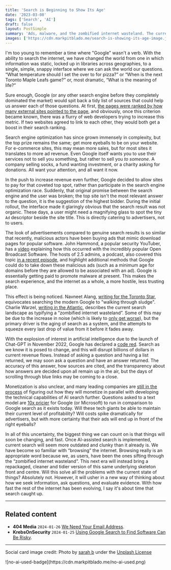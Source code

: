 ```yaml
---
title: 'Search is Beginning to Show Its Age'
date: '2023-03-08'
tags: ['Search', 'AI']
draft: false
layout: PostSimple
summary: 'Ads, malware, and the zombified internet wasteland. The current state of search is not ideal, so what could be next?'
images: ['https://cdn.markpitblado.me/search-is-showing-its-age-image.jpg']
---
```


I'm too young to remember a time where "Google" wasn't a verb. With the ability to search the internet, we have changed the world from one in which information was static, locked up in libraries across geographies, to a single, simple, snappy interface where we can ask the world our questions. “What temperature should I set the over to for pizza?” or “When is the next Toronto Maple Leafs game?” or, most dramatic, “What is the meaning of life?”

Sure enough, Google (or any other search engine before they completely dominated the market) would spit back a tidy list of sources that could help us answer each of those questions. At first, [the pages were ranked by how many external sites pointed to the page](https://www.searchenginejournal.com/seo/seo-history/), and obviously, once this criterion became known, there was a flurry of web developers trying to increase this metric. If two websites agreed to link to each other, they would both get a boost in their search ranking.

Search engine optimization has since grown immensely in complexity, but the top prize remains the same; get more eyeballs to be on your website. For e-commerce sites, this may mean more sales, but for most sites it translates to more ad revenue. Even Google itself wants you to use their services not to sell you something, but rather to sell you _to someone_. A company selling socks, a fund wanting investment, or a charity asking for donations. All want your attention, and all want it now.

In the push to increase revenue even further, Google decided to allow sites to pay for that coveted top spot, rather than participate in the search engine optimization race. Suddenly, that original promise between the search engine and the user was broken; the top site isn't the most relevant answer to the question, it is the suggestion of the highest bidder. During the initial rollout, the interface made it glaringly obvious that the search result was not organic. These days, a user might need a magnifying glass to spot the tiny `Ad` descriptor beside the site title. This is directly catering to advertisers, not to users.

The look of advertisements compared to genuine search results is so similar that recently, malicious actors have been buying ads that mimic download pages for popular software. John Hammond, a popular security YouTuber, has a [video](https://www.youtube.com/watch?v=jXrSSq1D0e8) explaining how this occurred with the incredibly popular Open Broadcast Software. The hosts of 2.5 admins, a podcast, also covered this topic [in a recent episode](https://2.5admins.com/2-5-admins-131/), and highlight additional methods that Google could do to take down these malicious ads (such as a minimum age for domains before they are allowed to be associated with an ad). Google is essentially getting paid to promote malware at present. This makes the search experience, and the internet as a whole, a more hostile, less trusting place.

This effect is being noticed. Navneet Alang, [writing for the Toronto Star](https://www.thestar.com/business/opinion/2022/02/19/google-search-has-gotten-worse-heres-the-trick-people-have-found-to-get-around-it.html), equivocates searching the modern Google to "walking through sludge".  Charlie Warzel, [writing in the Atlantic](https://www.theatlantic.com/ideas/archive/2022/06/google-search-algorithm-internet/661325/), describes the current search landscape as typifying a “zombified internet wasteland”. Some of this may be due to the increase in noise (which is likely to [only get worse](https://www.markpitblado.me/articles/the-internet-is-about-to-get-noisier)), but the primary driver is the aging of search as a system, and the attempts to squeeze every last drop of value from it before it fades away.

With the explosion of interest in artificial intelligence due to the launch of Chat-GPT in November 2022, Google has declared a [code red](https://www.businessinsider.com/google-management-issues-code-red-over-chatgpt-report-2022-12?op=1). Search as we know it is posed to change, and this will disrupt billions of dollars in current revenue flows. Instead of asking a question and having a list returned, we may soon ask a question and have an answer returned. The accuracy of this answer, how sources are cited, and the transparency about how answers are decided upon all remain up in the air, but the days of scrolling through blue links may be coming to a close.

Monetization is also unclear, and many leading companies are [still in the process](https://www.nytimes.com/2023/03/08/technology/chatbots-disrupt-internet-industry.html) of figuring out how they will monetize in parallel with developing the technical capabilities of AI search further. Questions asked to a text model are [10x pricier](https://arstechnica.com/gadgets/2023/02/chatgpt-style-search-represents-a-10x-cost-increase-for-google-microsoft/) for Google (or Microsoft) to run in comparison to Google search as it exists today. Will these tech giants be able to maintain their current level of profitability? Will costs spike dramatically for advertisers, but with more certainty that their ads will end up in front of the right eyeballs?

In all of this uncertainty, the biggest thing we can count on is that things will soon be changing, and fast. Once AI-assisted search is implemented, current search will seem more outdated and clunky than it already is. We have become so familiar with “browsing” the internet. Browsing really is an appropriate word because we, as users, have been the ones sifting through the “zombified internet wasteland”. This next era will instead bring a repackaged, cleaner and tidier version of this same underlying skeleton front and centre. Will this solve all the problems with the current state of things? Absolutely not. However, it will usher in a new way of thinking about how we seek information, ask questions, and evaluate evidence. With how fast the rest of the internet has been evolving, I say it's about time that search caught up.

---

## Related content

- **404 Media** `2024-01-26` [We Need Your Email Address](https://www.404media.co/why-404-media-needs-your-email-address/).
- **KrebsOnSecurity** `2024-01-25` [Using Google Search to Find Software Can Be Risky](https://krebsonsecurity.com/2024/01/using-google-search-to-find-software-can-be-risky/). 

---

Social card image credit: Photo by <a href="https://unsplash.com/@sixthcitysarah?utm_content=creditCopyText&utm_medium=referral&utm_source=unsplash">sarah b</a> under the [Unplash License](https://unsplash.com/license)

<div className="w-32">
![no-ai-used-badge](https://cdn.markpitblado.me/no-ai-used.png)
</div>
